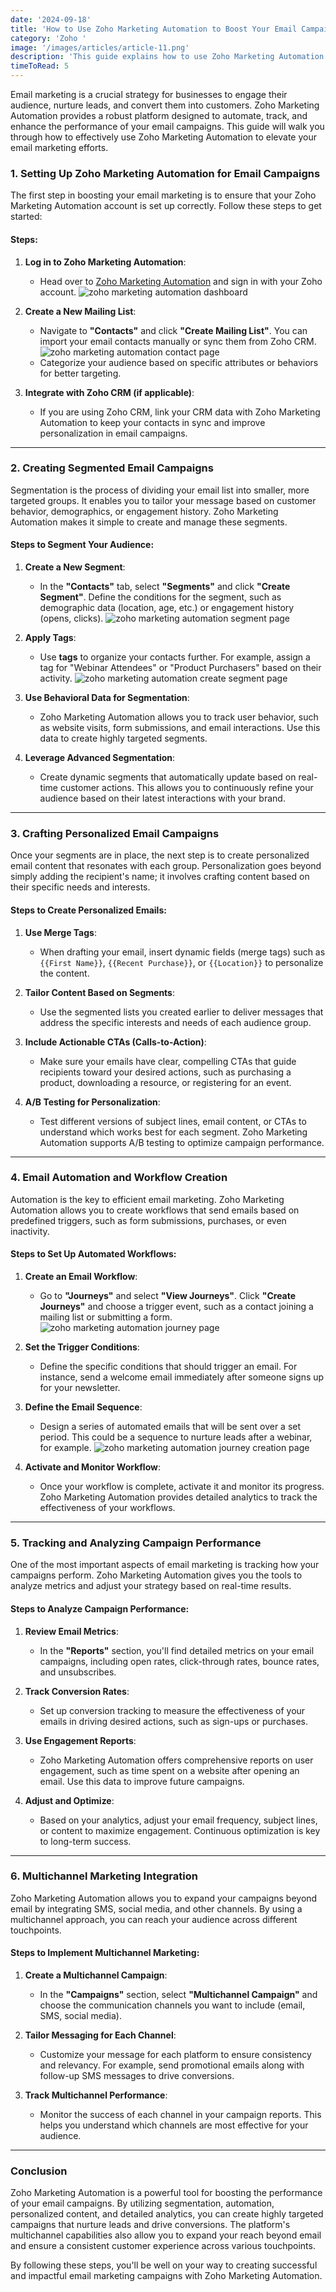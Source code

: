 ```yaml
---
date: '2024-09-18'
title: 'How to Use Zoho Marketing Automation to Boost Your Email Campaigns'
category: 'Zoho '
image: '/images/articles/article-11.png'
description: 'This guide explains how to use Zoho Marketing Automation to improve your email campaigns. It covers setting up the platform, creating segmented and personalized emails, automating workflows, tracking performance, and integrating multichannel marketing strategies to engage your audience and drive conversions.'
timeToRead: 5
---
```


Email marketing is a crucial strategy for businesses to engage their audience, nurture leads, and convert them into customers. Zoho Marketing Automation provides a robust platform designed to automate, track, and enhance the performance of your email campaigns. This guide will walk you through how to effectively use Zoho Marketing Automation to elevate your email marketing efforts.

### 1\. **Setting Up Zoho Marketing Automation for Email Campaigns**

The first step in boosting your email marketing is to ensure that your Zoho Marketing Automation account is set up correctly. Follow these steps to get started:

#### Steps:

1. **Log in to Zoho Marketing Automation**:

   - Head over to [Zoho Marketing Automation](https://zoho.com/marketingautomation) and sign in with your Zoho account.
     ![zoho marketing automation dashboard](/images/articles/zoho-marketing-automation/Zoho-Marketing-Automation.png "zoho marketing automation dashboard")

2. **Create a New Mailing List**:

   - Navigate to **"Contacts"** and click **"Create Mailing List"**. You can import your email contacts manually or sync them from Zoho CRM.
   ![zoho marketing automation contact page](/images/articles/zoho-marketing-automation/Zoho-Marketing-Automation(1).png "zoho marketing automation contact page")
   - Categorize your audience based on specific attributes or behaviors for better targeting.

3. **Integrate with Zoho CRM (if applicable)**:

   - If you are using Zoho CRM, link your CRM data with Zoho Marketing Automation to keep your contacts in sync and improve personalization in email campaigns.

---

### 2\. **Creating Segmented Email Campaigns**

Segmentation is the process of dividing your email list into smaller, more targeted groups. It enables you to tailor your message based on customer behavior, demographics, or engagement history. Zoho Marketing Automation makes it simple to create and manage these segments.

#### Steps to Segment Your Audience:

1. **Create a New Segment**:

   - In the **"Contacts"** tab, select **"Segments"** and click **"Create Segment"**. Define the conditions for the segment, such as demographic data (location, age, etc.) or engagement history (opens, clicks).
   ![zoho marketing automation segment  page](/images/articles/zoho-marketing-automation/Zoho-Marketing-Automation(3).png "zoho marketing automation segment  page")

2. **Apply Tags**:

   - Use **tags** to organize your contacts further. For example, assign a tag for "Webinar Attendees" or "Product Purchasers" based on their activity.
   ![zoho marketing automation create  segment  page](/images/articles/zoho-marketing-automation/Zoho-Marketing-Automation(4).png "zoho marketing automation create segment  page")

3. **Use Behavioral Data for Segmentation**:

   - Zoho Marketing Automation allows you to track user behavior, such as website visits, form submissions, and email interactions. Use this data to create highly targeted segments.

4. **Leverage Advanced Segmentation**:

   - Create dynamic segments that automatically update based on real-time customer actions. This allows you to continuously refine your audience based on their latest interactions with your brand.

---

### 3\. **Crafting Personalized Email Campaigns**

Once your segments are in place, the next step is to create personalized email content that resonates with each group. Personalization goes beyond simply adding the recipient's name; it involves crafting content based on their specific needs and interests.

#### Steps to Create Personalized Emails:

1. **Use Merge Tags**:

   - When drafting your email, insert dynamic fields (merge tags) such as `{{First Name}}`, `{{Recent Purchase}}`, or `{{Location}}` to personalize the content.

2. **Tailor Content Based on Segments**:

   - Use the segmented lists you created earlier to deliver messages that address the specific interests and needs of each audience group.

3. **Include Actionable CTAs (Calls-to-Action)**:

   - Make sure your emails have clear, compelling CTAs that guide recipients toward your desired actions, such as purchasing a product, downloading a resource, or registering for an event.

4. **A/B Testing for Personalization**:

   - Test different versions of subject lines, email content, or CTAs to understand which works best for each segment. Zoho Marketing Automation supports A/B testing to optimize campaign performance.

---

### 4\. **Email Automation and Workflow Creation**

Automation is the key to efficient email marketing. Zoho Marketing Automation allows you to create workflows that send emails based on predefined triggers, such as form submissions, purchases, or even inactivity.

#### Steps to Set Up Automated Workflows:

1. **Create an Email Workflow**:

   - Go to **"Journeys"** and select **"View Journeys"**. Click **"Create Journeys"** and choose a trigger event, such as a contact joining a mailing list or submitting a form.
   ![zoho marketing automation journey page](/images/articles/zoho-marketing-automation/Zoho-Marketing-Automation(5).png "zoho marketing automation journey page")

2. **Set the Trigger Conditions**:

   - Define the specific conditions that should trigger an email. For instance, send a welcome email immediately after someone signs up for your newsletter.

3. **Define the Email Sequence**:

   - Design a series of automated emails that will be sent over a set period. This could be a sequence to nurture leads after a webinar, for example.
   ![zoho marketing automation journey creation page](/images/articles/zoho-marketing-automation/Zoho-Marketing-Automation(6).png "zoho marketing journey creation page  page")

4. **Activate and Monitor Workflow**:

   - Once your workflow is complete, activate it and monitor its progress. Zoho Marketing Automation provides detailed analytics to track the effectiveness of your workflows.

---

### 5\. **Tracking and Analyzing Campaign Performance**

One of the most important aspects of email marketing is tracking how your campaigns perform. Zoho Marketing Automation gives you the tools to analyze metrics and adjust your strategy based on real-time results.

#### Steps to Analyze Campaign Performance:

1. **Review Email Metrics**:

   - In the **"Reports"** section, you'll find detailed metrics on your email campaigns, including open rates, click-through rates, bounce rates, and unsubscribes.

2. **Track Conversion Rates**:

   - Set up conversion tracking to measure the effectiveness of your emails in driving desired actions, such as sign-ups or purchases.

3. **Use Engagement Reports**:

   - Zoho Marketing Automation offers comprehensive reports on user engagement, such as time spent on a website after opening an email. Use this data to improve future campaigns.

4. **Adjust and Optimize**:

   - Based on your analytics, adjust your email frequency, subject lines, or content to maximize engagement. Continuous optimization is key to long-term success.

---

### 6\. **Multichannel Marketing Integration**

Zoho Marketing Automation allows you to expand your campaigns beyond email by integrating SMS, social media, and other channels. By using a multichannel approach, you can reach your audience across different touchpoints.

#### Steps to Implement Multichannel Marketing:

1. **Create a Multichannel Campaign**:

   - In the **"Campaigns"** section, select **"Multichannel Campaign"** and choose the communication channels you want to include (email, SMS, social media).

2. **Tailor Messaging for Each Channel**:

   - Customize your message for each platform to ensure consistency and relevancy. For example, send promotional emails along with follow-up SMS messages to drive conversions.

3. **Track Multichannel Performance**:

   - Monitor the success of each channel in your campaign reports. This helps you understand which channels are most effective for your audience.

---

### Conclusion

Zoho Marketing Automation is a powerful tool for boosting the performance of your email campaigns. By utilizing segmentation, automation, personalized content, and detailed analytics, you can create highly targeted campaigns that nurture leads and drive conversions. The platform's multichannel capabilities also allow you to expand your reach beyond email and ensure a consistent customer experience across various touchpoints.

By following these steps, you'll be well on your way to creating successful and impactful email marketing campaigns with Zoho Marketing Automation.

